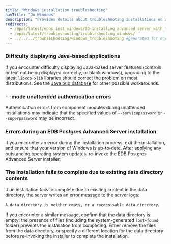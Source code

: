 ```yaml
---
title: "Windows installation troubleshooting"
navTitle: "On Windows"
description: "Provides details about troubleshooting installations on Windows platforms"
redirects:
  - /epas/latest/epas_inst_windows/03_installing_advanced_server_with_the_interactive_installer/04_installation_troubleshooting/
  - /epas/latest/troubleshooting/troubleshooting_windows/
  - ../../../troubleshooting/windows_troubleshooting #generated for docs/epas/reorg-role-use-case-mode
---
```


### Difficulty displaying Java-based applications

If you encounter difficulty displaying Java-based server features (controls or text not being displayed correctly, or blank windows), upgrading to the latest `libxcb-xlib` libraries should correct the problem on most distributions. See the [Java bug database](http://bugs.sun.com/bugdatabase/view_bug.do?bug_id=6532373) for other possible workarounds.

### - -mode unattended authentication errors

Authentication errors from component modules during unattended installations may indicate that the specified values of `--servicepassword` or `--superpassword` may be incorrect.

### Errors during an EDB Postgres Advanced Server installation

If you encounter an error during the installation process, exit the installation, and ensure that your version of Windows is up-to-date. After applying any outstanding operating system updates, re-invoke the EDB Postgres Advanced Server installer.

### The installation fails to complete due to existing data directory contents

If an installation fails to complete due to existing content in the data directory, the server writes an error message to the server logs:

`A data directory is neither empty, or a recognisable data directory`.

If you encounter a similar message, confirm that the data directory is empty; the presence of files (including the system-generated `lost+found` folder) prevents the installation from completing. Either remove the files from the data directory, or specify a different location for the data directory before re-invoking the installer to complete the installation.
